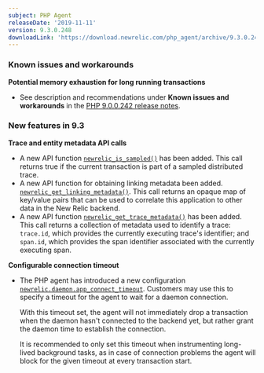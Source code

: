```yaml
---
subject: PHP Agent
releaseDate: '2019-11-11'
version: 9.3.0.248
downloadLink: 'https://download.newrelic.com/php_agent/archive/9.3.0.248'
---
```


### Known issues and workarounds

**Potential memory exhaustion for long running transactions**

* See description and recommendations under **Known issues and workarounds** in the [PHP 9.0.0.242 release notes](https://docs.newrelic.com/docs/release-notes/agent-release-notes/php-release-notes/php-agent-900242).

### New features in 9.3

**Trace and entity metadata API calls**

* A new API function [`newrelic_is_sampled()`](https://docs.newrelic.com/docs/agents/php-agent/php-agent-api/newrelicissampled) has been added. This call returns true if the current transaction is part of a sampled distributed trace.
* A new API function for obtaining linking metadata been added. [`newrelic_get_linking_metadata()`](https://docs.newrelic.com/docs/agents/php-agent/php-agent-api/newrelicgetlinkingmetadata). This call returns an opaque map of key/value pairs that can be used to correlate this application to other data in the New Relic backend.
* A new API function [`newrelic_get_trace_metadata()`](https://docs.newrelic.com/docs/agents/php-agent/php-agent-api/newrelicgettracemetadata) has been added. This call returns a collection of metadata used to identify a trace: `trace.id`, which provides the currently executing trace's identifier; and `span.id`, which provides the span identifier associated with the currently executing span.

**Configurable connection timeout**

* The PHP agent has introduced a new configuration [`newrelic.daemon.app_connect_timeout`](https://docs.newrelic.com/docs/agents/php-agent/configuration/php-agent-configuration). Customers may use this to specify a timeout for the agent to wait for a daemon connection.

  With this timeout set, the agent will not immediately drop a transaction when the daemon hasn't connected to the backend yet, but rather grant the daemon time to establish the connection.

  It is recommended to only set this timeout when instrumenting long-lived background tasks, as in case of connection problems the agent will block for the given timeout at every transaction start.
